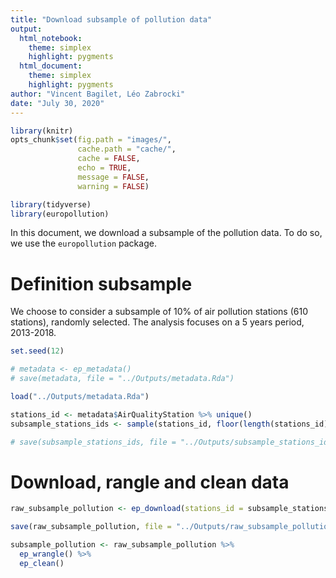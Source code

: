 ```yaml
---
title: "Download subsample of pollution data"
output: 
  html_notebook: 
    theme: simplex
    highlight: pygments
  html_document:
    theme: simplex
    highlight: pygments
author: "Vincent Bagilet, Léo Zabrocki"
date: "July 30, 2020"
---
```


```r
library(knitr)
opts_chunk$set(fig.path = "images/",
               cache.path = "cache/",
               cache = FALSE,
               echo = TRUE,
               message = FALSE,
               warning = FALSE)  
```  

```r
library(tidyverse)
library(europollution)
```

In this document, we download a subsample of the pollution data. To do so, we use the `europollution` package.

# Definition subsample

We choose to consider a subsample of 10%  of  air  pollution  stations (610 stations), randomly selected. The analysis focuses on a 5 years period, 2013-2018.

```r
set.seed(12)

# metadata <- ep_metadata() 
# save(metadata, file = "../Outputs/metadata.Rda")

load("../Outputs/metadata.Rda")

stations_id <- metadata$AirQualityStation %>% unique() 
subsample_stations_ids <- sample(stations_id, floor(length(stations_id)/10))

# save(subsample_stations_ids, file = "../Outputs/subsample_stations_ids.Rda")
```

# Download, rangle and clean data


```r
raw_subsample_pollution <- ep_download(stations_id = subsample_stations_ids, pollutants = c("O3", "PM10", "PM2.5", "NOx", "NO2", "SO2"), begin = 2013, end = 2018)

save(raw_subsample_pollution, file = "../Outputs/raw_subsample_pollution.Rda")

subsample_pollution <- raw_subsample_pollution %>% 
  ep_wrangle() %>% 
  ep_clean()
```









